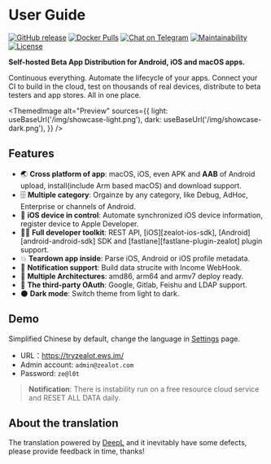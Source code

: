 
# User Guide

[![GitHub release](https://img.shields.io/github/v/release/tryzealot/zealot?include_prereleases)](https://github.com/tryzealot/zealot/releases)
[![Docker Pulls](https://img.shields.io/docker/pulls/tryzealot/zealot.svg)](https://hub.docker.com/r/tryzealot/zealot/)
[![Chat on Telegram](https://img.shields.io/badge/chat-on%20telegram-important.svg)](https://img.shields.io/badge/chat-on%20telegram-important.svg)
[![Maintainability](https://codeclimate.com/github/tryzealot/zealot/badges/gpa.svg)](https://codeclimate.com/github/tryzealot/zealot)
[![License](https://img.shields.io/github/license/tryzealot/zealot)](https://github.com/tryzealot/zealot/blob/develop/LICENSE)

**Self-hosted Beta App Distribution for Android, iOS and macOS apps.**

Continuous everything. Automate the lifecycle of your apps. Connect your CI to build in the cloud, test on thousands of real devices, distribute to beta testers and app stores. All in one place.

<ThemedImage
  alt="Preview"
  sources={{
    light: useBaseUrl('/img/showcase-light.png'),
    dark: useBaseUrl('/img/showcase-dark.png'),
  }}
/>

## Features

- 🌏 **Cross platform of app**: macOS, iOS, even APK and **AAB** of Android upload, install(include Arm based macOS) and download support.
- 🗄 **Multiple category**: Orgainze by any category, like Debug, AdHoc, Enterprise or channels of Android.
- 📱 **iOS device in control**: Automate synchronized iOS device information, register device to Apple Developer.
- 🧑‍💻 **Full developer toolkit**: REST API, [iOS][zealot-ios-sdk], [Android][android-android-sdk] SDK and [fastlane][fastlane-plugin-zealot] plugin support.
- 💥 **Teardown app inside**: Parse iOS, Android or iOS profile metadata.
- 🚨 **Notification support**: Build data strucite with Income WebHook.
- 🎳 **Multiple Architectures**: amd86, arm64 and armv7 deploy ready.
- 🔑 **The third-party OAuth**: Google, Gitlab, Feishu and LDAP support.
- 🌑 **Dark mode**: Switch theme from light to dark.


## Demo

Simplified Chinese by default, change the language in [Settings](/docs/user-guide/administrator/project-settings) page.

- URL：https://tryzealot.ews.im/
- Admin account: `admin@zealot.com`
- Password: `ze@l0t`

> **Notification**: There is instability run on a free resource cloud service and RESET ALL DATA daily.

## About the translation

The translation powered by [DeepL](https://www.deepl.com/translator) and it inevitably have some defects, please provide feedback in time, thanks!
